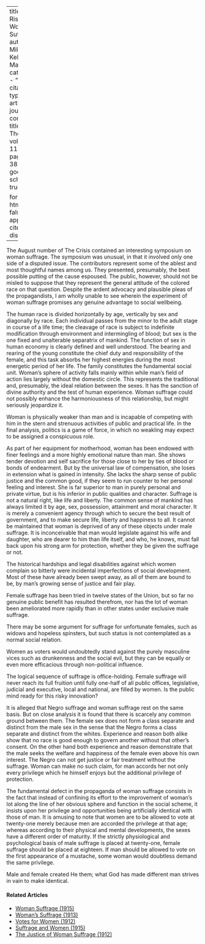 
---
title: 'The Risk of Woman Suffrage'
author: Miller, Kelly
date: May 1915
categories: 
  - ""
citation: 
  type: article-journal
  container-title: The Crisis
  volume: 11
  issue: 1
  page: 37-38
google-scholar: true

format:
  html:
    toc: false
    appendix-cite-as: display
---




The August number of <span class="crisis-title">The Crisis</span> contained an interesting symposium on woman suffrage. The symposium was unusual, in that it involved only one side of a disputed issue. The contributors represent some of the ablest and most thoughtful names among us. They presented, presumably, the best possible putting of the cause espoused. The public, however, should not be misled to suppose that they represent the general attitude of the colored race on that question. Despite the ardent advocacy and plausible pleas of the propagandists, I am wholly unable to see wherein the experiment of woman suffrage promises any genuine advantage to social wellbeing.

The human race is divided horizontally by age, vertically by sex and diagonally by race. Each individual passes from the minor to the adult stage in course of a life time; the cleavage of race is subject to indefinite modification through environment and intermingling of blood; but sex is the one fixed and unalterable separatrix of mankind. The function of sex in human economy is clearly defined and well understood. The bearing and rearing of the young constitute the chief duty and responsibility of the female, and this task absorbs her highest energies during the most energetic period of her life. The family constitutes the fundamental social unit. Woman's sphere of activity falls mainly within while man's field of action lies largely without the domestic circle. This represents the traditional and, presumably, the ideal relation between the sexes. It has the sanction of divine authority and the test of human experience. Woman suffrage could not possibly enhance the harmoniousness of this relationship, but might seriously jeopardize it.

Woman is physically weaker than man and is incapable of competing with him in the stern and strenuous activities of public and practical life. In the final analysis, politics is a game of force, in which no weakling may expect to be assigned a conspicuous role.

As part of her equipment for motherhood, woman has been endowed with finer feelings and a more highly emotional nature than man. She shows tender devotion and self sacrifice for those close to her by ties of blood or bonds of endearment. But by the universal law of compensation, she loses in extension what is gained in intensity. She lacks the sharp sense of public justice and the common good, if they seem to run counter to her personal feeling and interest. She is far superior to man in purely personal and private virtue, but is his inferior in public qualities and character. Suffrage is not a natural right, like life and liberty. The common sense of mankind has always limited it by age, sex, possession, attainment and moral character. It is merely a convenient agency through which to secure the best result of government, and to make secure life, liberty and happiness to all. It cannot be maintained that woman is deprived of any of these objects under male suffrage. It is inconceivable that man would legislate against his wife and daughter, who are dearer to him than life itself, and who, he knows, must fall back upon his strong arm for protection, whether they be given the suffrage or not.

The historical hardships and legal disabilities against which women complain so bitterly were incidental imperfections of social development. Most of these have already been swept away, as all of them are bound to be, by man's growing sense of justice and fair play.

Female suffrage has been tried in twelve states of the Union, but so far no genuine public benefit has resulted therefrom, nor has the lot of woman been ameliorated more rapidly than in other states under exclusive male suffrage.

There may be some argument for suffrage for unfortunate females, such as widows and hopeless spinsters, but such status is not contemplated as a normal social relation.

Women as voters would undoubtedly stand against the purely masculine vices such as drunkenness and the social evil, but they can be equally or even more efficacious through non-political influence.

The logical sequence of suffrage is office-holding. Female suffrage will never reach its full fruition until fully one-half of all public offices, legislative, judicial and executive, local and national, are filled by women. Is the public mind ready for this risky innovation?

It is alleged that Negro suffrage and woman suffrage rest on the same basis. But on close analysis it is found that there is scarcely any common ground between them. The female sex does not form a class separate and distinct from the male sex in the sense that the Negro forms a class separate and distinct from the whites. Experience and reason both alike show that no race is good enough to govern another without that other's consent. On the other hand both experience and reason demonstrate that the male seeks the welfare and happiness of the female even above his own interest. The Negro can not get justice or fair treatment without the suffrage. Woman can make no such claim, for man accords her not only every privilege which he himself enjoys but the additional privilege of protection.

The fundamental defect in the propaganda of woman suffrage consists in the fact that instead of confining its effort to the improvement of woman's lot along the line of her obvious sphere and function in the social scheme, it insists upon her privilege and opportunities being artificially identical with those of man. It is amusing to note that women are to be allowed to vote at twenty-one merely because men are accorded the privilege at that age; whereas according to their physical and mental developments, the sexes have a different order of maturity. If the strictly physiological and psychological basis of male suffrage is placed at twenty-one, female suffrage should be placed at eighteen. If man should be allowed to vote on the first appearance of a mustache, some woman would doubtless demand the same privilege.

Male and female created He them; what God has made different man strives in vain to make identical.

<!-- Similar articles start here -->
<div  class="clear-wrap"></div>

#### Related Articles

* [Woman Suffrage (1915)](/Volumes/11/01/woman_suffrage.html)
* [Woman's Suffrage (1913)](/Volumes/06/01/womans_suffrage.html)
* [Votes for Women (1912)](/Volumes/04/05/votes_for_women.html)
* [Suffrage and Women (1915)](/Volumes/09/04/suffrage_women.html)
* [The Justice of Woman Suffrage (1912)](/Volumes/04/05/justice_of_woman_suffrage.html)

<!-- Similar articles end here -->